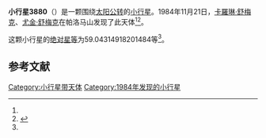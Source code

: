 {{Infobox planet
| bgcolour = #FFFFC0
| name = 3880 Kaiserman
| symbol = 
| image = 
| caption = 
| discovery = yes
| discovery_ref = 
| discoverer = [[卡羅琳·舒梅克|卡羅琳·舒梅克]]、[[尤金·舒梅克|尤金·舒梅克]]
| discovery_site = [[帕洛马山|帕洛马山]] 
| discovered = 1984年11月21日
| designations = yes
| mp_name = 
| named_after = 
| alt_names = 1984 WK/ 1978 NX
| mp_category = [[主带内小行星|主带内小行星]]
| orbit_ref = <ref name="a">[http://ssd.jpl.nasa.gov/sbdb.cgi?sstr=3880 3880 Kaiserman] {{Wayback|url=http://ssd.jpl.nasa.gov/sbdb.cgi?sstr=3880 |date=20210814002333 }}，小行星數據庫瀏覽器（JPL Small-Body Database Browser）－[[美国国家航空航天局|美国国家航空航天局]]喷气推进实验室</ref>
| epoch = 2456400.5 (2013年4月18日更新)
| aphelion = {{convert|2.107655374085184|AU|km|3|abbr=on|lk=out}}
| perihelion = {{convert|1.78520341693143|AU|km|3|abbr=on}}
| semimajor = {{convert|1.946429395508307|AU|km|3|abbr=on}}
| eccentricity = 0.08283166
| period = 991.8737781 [[日|日]]<br />2.72[[儒略年|儒略年]]
| avg_speed = 
| inclination = 17.56722229674968
| asc_node = 276.5392620047719
| mean_anomaly = 
| arg_peri = 59.04314918201484
| satellites = 
| physical_characteristics = yes
| dimensions = 
| mass = 
| density = 
| surface_grav = 
| escape_velocity = 
| sidereal_day = 
| axial_tilt = 
| pole_ecliptic_lat = 
| pole_ecliptic_lon = 
| albedo = 
| temperatures= 
| temp_name1 = 
| mean_temp_1 = 
| max_temp_1 = 
| temp_name2 = 
| max_temp_2 = 
| spectral_type = 
| abs_magnitude = 59.04314918201484
}}

'''小行星3880'''（{{lang-en|3880 Kaiserman}}）是一颗围绕[[太阳|太阳]][[公转|公转]]的[[小行星|小行星]]。1984年11月21日，[[卡羅琳·舒梅克|卡羅琳·舒梅克]]、[[尤金·舒梅克|尤金·舒梅克]]在帕洛马山发现了此天体<ref name="a" /><ref>{{cite news|title=小行星列表|url=http://cfa-www.harvard.edu/iau/lists/NumberedMPs.txt|accessdate=2013-07-08|newspaper=哈佛大学|archive-date=2008-05-17|archive-url=https://web.archive.org/web/20080517010638/http://cfa-www.harvard.edu/iau/lists/NumberedMPs.txt|dead-url=no}}</ref>。

这颗小行星的[[绝对星等|绝对星等]]为59.04314918201484等<ref name="a" />。

==参考文献==
{{reflist}}
{{Minor Planet Number|[[小行星3879|小行星3879]]|[[小行星3881|小行星3881]]}}

{{小天体}}

[[Category:小行星带天体|Category:小行星带天体]]
[[Category:1984年发现的小行星|Category:1984年发现的小行星]]

{{asteroid-stub}}